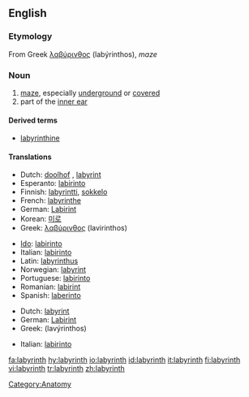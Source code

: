 {{wikipedia}}
==English==

===Etymology===
From Greek [[λαβύρινθος]] (labýrinthos), ''maze''

===Noun===
{{en-noun}}

# [[maze]], especially [[underground]] or [[covered]]
# part of the [[inner ear]]

====Derived terms====
*[[labyrinthine]]

====Translations====
{{trans-top|maze}}
*Dutch: [[doolhof]] {{m}}, [[labyrint]] {{n}}
*Esperanto: [[labirinto]]
*Finnish: [[labyrintti]], [[sokkelo]]
*French: [[labyrinthe]]
*German: [[Labirint]] {{n}}
*Korean: [[미로]]
*Greek: [[λαβύρινθος]] (lavirinthos) {{m}}
{{trans-mid}}
*[[Ido]]: [[labirinto]]
*Italian: [[labirinto]] {{m}}
*Latin: [[labyrinthus]]
*Norwegian: [[labyrint]] {{m}}
*Portuguese: [[labirinto]] {{m}}
*Romanian: [[labirint]]
*Spanish: [[laberinto]] {{m}}
{{trans-bottom}}

{{trans-top|part of inner ear}}
*Dutch: [[labyrint]] {{n}}
*German: [[Labirint]] {{n}}
*Greek: {{t|el|λαβύρινθος|m|}} (lavýrinthos)
{{trans-mid}}
*Italian: [[labirinto]] {{m}}
{{trans-bottom}}

[[Category:Anatomy]]

[[fa:labyrinth]]
[[hy:labyrinth]]
[[io:labyrinth]]
[[id:labyrinth]]
[[it:labyrinth]]
[[fi:labyrinth]]
[[vi:labyrinth]]
[[tr:labyrinth]]
[[zh:labyrinth]]